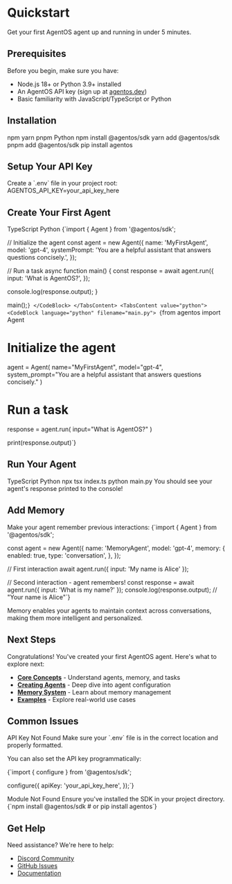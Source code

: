 # Quickstart

Get your first AgentOS agent up and running in under 5 minutes.

## Prerequisites

Before you begin, make sure you have:

- Node.js 18+ or Python 3.9+ installed
- An AgentOS API key (sign up at [agentos.dev](https://agentos.dev))
- Basic familiarity with JavaScript/TypeScript or Python

## Installation

<Tabs defaultValue="npm">
  <TabsList>
    <TabsTrigger value="npm">npm</TabsTrigger>
    <TabsTrigger value="yarn">yarn</TabsTrigger>
    <TabsTrigger value="pnpm">pnpm</TabsTrigger>
    <TabsTrigger value="python">Python</TabsTrigger>
  </TabsList>
  <TabsContent value="npm">
    <CodeBlock language="bash">npm install @agentos/sdk</CodeBlock>
  </TabsContent>
  <TabsContent value="yarn">
    <CodeBlock language="bash">yarn add @agentos/sdk</CodeBlock>
  </TabsContent>
  <TabsContent value="pnpm">
    <CodeBlock language="bash">pnpm add @agentos/sdk</CodeBlock>
  </TabsContent>
  <TabsContent value="python">
    <CodeBlock language="bash">pip install agentos</CodeBlock>
  </TabsContent>
</Tabs>

## Setup Your API Key

<Step number={1} title="Create environment file">
  Create a `.env` file in your project root:
  
  <CodeBlock language="bash" filename=".env">
    AGENTOS_API_KEY=your_api_key_here
  </CodeBlock>
</Step>

## Create Your First Agent

<Step number={2} title="Initialize your agent">
  <Tabs defaultValue="typescript">
    <TabsList>
      <TabsTrigger value="typescript">TypeScript</TabsTrigger>
      <TabsTrigger value="python">Python</TabsTrigger>
    </TabsList>
    <TabsContent value="typescript">
      <CodeBlock language="typescript" filename="index.ts">
{`import { Agent } from '@agentos/sdk';

// Initialize the agent
const agent = new Agent({
  name: 'MyFirstAgent',
  model: 'gpt-4',
  systemPrompt: 'You are a helpful assistant that answers questions concisely.',
});

// Run a task
async function main() {
  const response = await agent.run({
    input: 'What is AgentOS?',
  });
  
  console.log(response.output);
}

main();`}
      </CodeBlock>
    </TabsContent>
    <TabsContent value="python">
      <CodeBlock language="python" filename="main.py">
{`from agentos import Agent

# Initialize the agent
agent = Agent(
    name="MyFirstAgent",
    model="gpt-4",
    system_prompt="You are a helpful assistant that answers questions concisely."
)

# Run a task
response = agent.run(
    input="What is AgentOS?"
)

print(response.output)`}
      </CodeBlock>
    </TabsContent>
  </Tabs>
</Step>

## Run Your Agent

<Step number={3} title="Execute your script">
  <Tabs defaultValue="typescript">
    <TabsList>
      <TabsTrigger value="typescript">TypeScript</TabsTrigger>
      <TabsTrigger value="python">Python</TabsTrigger>
    </TabsList>
    <TabsContent value="typescript">
      <CodeBlock language="bash">npx tsx index.ts</CodeBlock>
    </TabsContent>
    <TabsContent value="python">
      <CodeBlock language="bash">python main.py</CodeBlock>
    </TabsContent>
  </Tabs>
</Step>

<SuccessCallout title="Success!">
  You should see your agent's response printed to the console!
</SuccessCallout>

## Add Memory

<Step number={4} title="Enable memory for context">
  Make your agent remember previous interactions:

  <CodeBlock language="typescript" filename="memory-agent.ts">
{`import { Agent } from '@agentos/sdk';

const agent = new Agent({
  name: 'MemoryAgent',
  model: 'gpt-4',
  memory: {
    enabled: true,
    type: 'conversation',
  },
});

// First interaction
await agent.run({ input: 'My name is Alice' });

// Second interaction - agent remembers!
const response = await agent.run({ input: 'What is my name?' });
console.log(response.output); // "Your name is Alice"`}
  </CodeBlock>
</Step>

<TipCallout title="Pro Tip">
  Memory enables your agents to maintain context across conversations, making them more intelligent and personalized.
</TipCallout>

## Next Steps

Congratulations! You've created your first AgentOS agent. Here's what to explore next:

- **[Core Concepts](/docs/core-concepts)** - Understand agents, memory, and tasks
- **[Creating Agents](/docs/sdk/creating-agents)** - Deep dive into agent configuration
- **[Memory System](/docs/sdk/memory-system)** - Learn about memory management
- **[Examples](/docs/examples/customer-support)** - Explore real-world use cases

## Common Issues

<Card>
  <CardHeader>
    <CardTitle>API Key Not Found</CardTitle>
    <CardDescription>
      Make sure your `.env` file is in the correct location and properly formatted.
    </CardDescription>
  </CardHeader>
  <CardContent>
    <p className="text-sm mb-3">You can also set the API key programmatically:</p>
    <CodeBlock language="typescript">
{`import { configure } from '@agentos/sdk';

configure({
  apiKey: 'your_api_key_here',
});`}
    </CodeBlock>
  </CardContent>
</Card>

<Card className="mt-4">
  <CardHeader>
    <CardTitle>Module Not Found</CardTitle>
    <CardDescription>
      Ensure you've installed the SDK in your project directory.
    </CardDescription>
  </CardHeader>
  <CardContent>
    <CodeBlock language="bash">
{`npm install @agentos/sdk
# or
pip install agentos`}
    </CodeBlock>
  </CardContent>
</Card>

## Get Help

Need assistance? We're here to help:

- [Discord Community](https://discord.gg/agentos)
- [GitHub Issues](https://github.com/agentos/sdk/issues)
- [Documentation](/docs)
